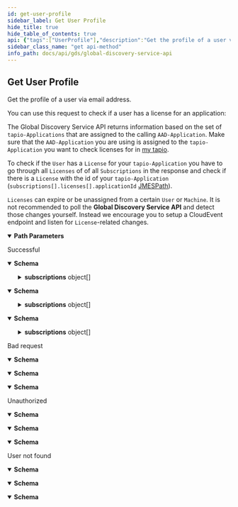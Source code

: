 ```yaml
---
id: get-user-profile
sidebar_label: Get User Profile
hide_title: true
hide_table_of_contents: true
api: {"tags":["UserProfile"],"description":"Get the profile of a user via email address.\r\n\r\nYou can use this request to check if a user has a license for an application:\r\n\r\nThe Global Discovery Service API returns information based on the set of `tapio-Applications` that are assigned to the calling `AAD-Application`. Make sure that the `AAD-Application` you are using is assigned to the `tapio-Application` you want to check licenses for in [my tapio](https://my.tapio.one).\r\n            \r\nTo check if the `User` has a `License` for your `tapio-Application` you have to go through all `Licenses` of of all `Subscriptions` in the response and check if there is a `License` with the id of your `tapio-Application` (`subscriptions[].licenses[].applicationId` [JMESPath](https://jmespath.org/)).\r\n            \r\n`Licenses` can expire or be unassigned from a certain `User` or `Machine`.\r\nIt is not recommended to poll the **Global Discovery Service API** and detect those changes yourself.\r\nInstead we encourage you to setup a CloudEvent endpoint and listen for `License`-related changes.","operationId":"GetUserProfile","parameters":[{"name":"email","in":"path","description":"Email address","required":true,"schema":{"type":"string"}}],"responses":{"200":{"description":"Successful","content":{"text/plain":{"schema":{"type":"object","properties":{"email":{"type":"string","description":"Email address","nullable":true},"subscriptions":{"type":"array","items":{"type":"object","properties":{"role":{"type":"string","description":"User role","nullable":true},"subscriptionId":{"type":"string","description":"Subscription id","format":"uuid"},"parentSubscriptionId":{"type":"string","description":"Parent subscription id","format":"uuid","nullable":true},"name":{"type":"string","description":"Subscription name","nullable":true},"tapioId":{"type":"string","description":"Tapio id","nullable":true},"assignedMachines":{"type":"array","items":{"type":"object","properties":{"tmid":{"type":"string","description":"TapioMachineId","nullable":true},"deviceType":{"enum":["Unknown","Machine","SmartDevice"],"type":"string","description":"Device type"},"deviceSubType":{"type":"string","description":"Device sub-type. If Device type is set to \"Machine\", Device sub-type will only contain one the following values: \"Unknown\", \"Edge\", \"Saw\", \"Cnc\", \"Sanding\", \"Drilling\", \"Assembly\", \"Storing\", \"Stock\", \"Sorting\", \"Shipping\", \"PreAssembly\", \"Lamination\", \"Moulding\", \"Packaging\", \"Handling\"","nullable":true},"displayName":{"type":"string","description":"Display name","nullable":true},"manufacturerSerialNumber":{"type":"string","description":"Serial number given to the machine by its manufacturer.","nullable":true},"onboardingDate":{"type":"string","description":"The date, when the machine has been added to the subscription","format":"date-time"},"equipmentGroup":{"type":"object","properties":{"id":{"type":"string","description":"Id of the equipment group.","nullable":true},"groupPosition":{"type":"integer","description":"Position of the machine within the group.","format":"int32"}},"additionalProperties":false,"description":"Information about a group in the context of a machine, assigned to it."},"assignedApplications":{"type":"array","items":{"type":"object","properties":{"id":{"type":"string","description":"Application id","format":"uuid"}},"additionalProperties":false,"description":"Assigned application"},"description":"List of assigned applications for this machine","nullable":true}},"additionalProperties":false,"description":"Machine information"},"description":"Assigned machines","nullable":true},"subscriptionTypes":{"type":"array","items":{"type":"string"},"description":"Subscription Types","nullable":true,"readOnly":true,"deprecated":true},"subscriptionFeatures":{"type":"array","items":{"type":"string"},"description":"Subscription Features","nullable":true},"servicePartners":{"type":"array","items":{"type":"object","properties":{"subscriptionId":{"type":"string","description":"Subscription id","format":"uuid"},"name":{"type":"string","description":"Service partner name","nullable":true},"customerNumber":{"type":"string","description":"Customer number","nullable":true},"parentSubscriptionId":{"type":"string","description":"Parent id","format":"uuid","nullable":true},"providerNo":{"type":"string","description":"Provider number","nullable":true},"servicePartnerType":{"enum":["MachineService","SharpeningService"],"type":"string","description":"Service partner type"}},"additionalProperties":false,"description":"Service partner"},"description":"Service partners","nullable":true},"licenses":{"type":"array","items":{"type":"object","properties":{"licenseId":{"type":"string","description":"License id","format":"uuid"},"applicationId":{"type":"string","description":"Application id","format":"uuid"},"createdDate":{"type":"string","description":"License creation date","format":"date-time"},"billingStartDate":{"type":"string","description":"Billing start date","format":"date-time"},"billingInterval":{"type":"string","description":"Billing interval","nullable":true},"licenseCount":{"type":"integer","description":"License count","format":"int32"}},"additionalProperties":false,"description":"License information"},"description":"Licenses","nullable":true},"equipmentGroups":{"type":"array","items":{"type":"object","properties":{"id":{"type":"string","description":"Equipment group id","nullable":true},"parentId":{"type":"string","description":"Id of the parent equipment group, or null if there is no parent.","nullable":true},"displayName":{"type":"string","description":"Display name","nullable":true},"groupPosition":{"type":"integer","description":"Position of the machine within the group","format":"int32"},"placesCount":{"type":"integer","description":"Number of places in the equipment group","format":"int32"},"type":{"enum":["Group","Warehouse","Root"],"type":"string"}},"additionalProperties":false,"description":"Equipment group information"},"description":"Equipment groups","nullable":true},"servicePartnerType":{"enum":["MachineService","SharpeningService"],"type":"string","description":"Service partner type"}},"additionalProperties":false,"description":"Subscription information"},"description":"List of user profiles","nullable":true}},"additionalProperties":false,"description":"User profile"}},"application/json":{"schema":{"type":"object","properties":{"email":{"type":"string","description":"Email address","nullable":true},"subscriptions":{"type":"array","items":{"type":"object","properties":{"role":{"type":"string","description":"User role","nullable":true},"subscriptionId":{"type":"string","description":"Subscription id","format":"uuid"},"parentSubscriptionId":{"type":"string","description":"Parent subscription id","format":"uuid","nullable":true},"name":{"type":"string","description":"Subscription name","nullable":true},"tapioId":{"type":"string","description":"Tapio id","nullable":true},"assignedMachines":{"type":"array","items":{"type":"object","properties":{"tmid":{"type":"string","description":"TapioMachineId","nullable":true},"deviceType":{"enum":["Unknown","Machine","SmartDevice"],"type":"string","description":"Device type"},"deviceSubType":{"type":"string","description":"Device sub-type. If Device type is set to \"Machine\", Device sub-type will only contain one the following values: \"Unknown\", \"Edge\", \"Saw\", \"Cnc\", \"Sanding\", \"Drilling\", \"Assembly\", \"Storing\", \"Stock\", \"Sorting\", \"Shipping\", \"PreAssembly\", \"Lamination\", \"Moulding\", \"Packaging\", \"Handling\"","nullable":true},"displayName":{"type":"string","description":"Display name","nullable":true},"manufacturerSerialNumber":{"type":"string","description":"Serial number given to the machine by its manufacturer.","nullable":true},"onboardingDate":{"type":"string","description":"The date, when the machine has been added to the subscription","format":"date-time"},"equipmentGroup":{"type":"object","properties":{"id":{"type":"string","description":"Id of the equipment group.","nullable":true},"groupPosition":{"type":"integer","description":"Position of the machine within the group.","format":"int32"}},"additionalProperties":false,"description":"Information about a group in the context of a machine, assigned to it."},"assignedApplications":{"type":"array","items":{"type":"object","properties":{"id":{"type":"string","description":"Application id","format":"uuid"}},"additionalProperties":false,"description":"Assigned application"},"description":"List of assigned applications for this machine","nullable":true}},"additionalProperties":false,"description":"Machine information"},"description":"Assigned machines","nullable":true},"subscriptionTypes":{"type":"array","items":{"type":"string"},"description":"Subscription Types","nullable":true,"readOnly":true,"deprecated":true},"subscriptionFeatures":{"type":"array","items":{"type":"string"},"description":"Subscription Features","nullable":true},"servicePartners":{"type":"array","items":{"type":"object","properties":{"subscriptionId":{"type":"string","description":"Subscription id","format":"uuid"},"name":{"type":"string","description":"Service partner name","nullable":true},"customerNumber":{"type":"string","description":"Customer number","nullable":true},"parentSubscriptionId":{"type":"string","description":"Parent id","format":"uuid","nullable":true},"providerNo":{"type":"string","description":"Provider number","nullable":true},"servicePartnerType":{"enum":["MachineService","SharpeningService"],"type":"string","description":"Service partner type"}},"additionalProperties":false,"description":"Service partner"},"description":"Service partners","nullable":true},"licenses":{"type":"array","items":{"type":"object","properties":{"licenseId":{"type":"string","description":"License id","format":"uuid"},"applicationId":{"type":"string","description":"Application id","format":"uuid"},"createdDate":{"type":"string","description":"License creation date","format":"date-time"},"billingStartDate":{"type":"string","description":"Billing start date","format":"date-time"},"billingInterval":{"type":"string","description":"Billing interval","nullable":true},"licenseCount":{"type":"integer","description":"License count","format":"int32"}},"additionalProperties":false,"description":"License information"},"description":"Licenses","nullable":true},"equipmentGroups":{"type":"array","items":{"type":"object","properties":{"id":{"type":"string","description":"Equipment group id","nullable":true},"parentId":{"type":"string","description":"Id of the parent equipment group, or null if there is no parent.","nullable":true},"displayName":{"type":"string","description":"Display name","nullable":true},"groupPosition":{"type":"integer","description":"Position of the machine within the group","format":"int32"},"placesCount":{"type":"integer","description":"Number of places in the equipment group","format":"int32"},"type":{"enum":["Group","Warehouse","Root"],"type":"string"}},"additionalProperties":false,"description":"Equipment group information"},"description":"Equipment groups","nullable":true},"servicePartnerType":{"enum":["MachineService","SharpeningService"],"type":"string","description":"Service partner type"}},"additionalProperties":false,"description":"Subscription information"},"description":"List of user profiles","nullable":true}},"additionalProperties":false,"description":"User profile"}},"text/json":{"schema":{"type":"object","properties":{"email":{"type":"string","description":"Email address","nullable":true},"subscriptions":{"type":"array","items":{"type":"object","properties":{"role":{"type":"string","description":"User role","nullable":true},"subscriptionId":{"type":"string","description":"Subscription id","format":"uuid"},"parentSubscriptionId":{"type":"string","description":"Parent subscription id","format":"uuid","nullable":true},"name":{"type":"string","description":"Subscription name","nullable":true},"tapioId":{"type":"string","description":"Tapio id","nullable":true},"assignedMachines":{"type":"array","items":{"type":"object","properties":{"tmid":{"type":"string","description":"TapioMachineId","nullable":true},"deviceType":{"enum":["Unknown","Machine","SmartDevice"],"type":"string","description":"Device type"},"deviceSubType":{"type":"string","description":"Device sub-type. If Device type is set to \"Machine\", Device sub-type will only contain one the following values: \"Unknown\", \"Edge\", \"Saw\", \"Cnc\", \"Sanding\", \"Drilling\", \"Assembly\", \"Storing\", \"Stock\", \"Sorting\", \"Shipping\", \"PreAssembly\", \"Lamination\", \"Moulding\", \"Packaging\", \"Handling\"","nullable":true},"displayName":{"type":"string","description":"Display name","nullable":true},"manufacturerSerialNumber":{"type":"string","description":"Serial number given to the machine by its manufacturer.","nullable":true},"onboardingDate":{"type":"string","description":"The date, when the machine has been added to the subscription","format":"date-time"},"equipmentGroup":{"type":"object","properties":{"id":{"type":"string","description":"Id of the equipment group.","nullable":true},"groupPosition":{"type":"integer","description":"Position of the machine within the group.","format":"int32"}},"additionalProperties":false,"description":"Information about a group in the context of a machine, assigned to it."},"assignedApplications":{"type":"array","items":{"type":"object","properties":{"id":{"type":"string","description":"Application id","format":"uuid"}},"additionalProperties":false,"description":"Assigned application"},"description":"List of assigned applications for this machine","nullable":true}},"additionalProperties":false,"description":"Machine information"},"description":"Assigned machines","nullable":true},"subscriptionTypes":{"type":"array","items":{"type":"string"},"description":"Subscription Types","nullable":true,"readOnly":true,"deprecated":true},"subscriptionFeatures":{"type":"array","items":{"type":"string"},"description":"Subscription Features","nullable":true},"servicePartners":{"type":"array","items":{"type":"object","properties":{"subscriptionId":{"type":"string","description":"Subscription id","format":"uuid"},"name":{"type":"string","description":"Service partner name","nullable":true},"customerNumber":{"type":"string","description":"Customer number","nullable":true},"parentSubscriptionId":{"type":"string","description":"Parent id","format":"uuid","nullable":true},"providerNo":{"type":"string","description":"Provider number","nullable":true},"servicePartnerType":{"enum":["MachineService","SharpeningService"],"type":"string","description":"Service partner type"}},"additionalProperties":false,"description":"Service partner"},"description":"Service partners","nullable":true},"licenses":{"type":"array","items":{"type":"object","properties":{"licenseId":{"type":"string","description":"License id","format":"uuid"},"applicationId":{"type":"string","description":"Application id","format":"uuid"},"createdDate":{"type":"string","description":"License creation date","format":"date-time"},"billingStartDate":{"type":"string","description":"Billing start date","format":"date-time"},"billingInterval":{"type":"string","description":"Billing interval","nullable":true},"licenseCount":{"type":"integer","description":"License count","format":"int32"}},"additionalProperties":false,"description":"License information"},"description":"Licenses","nullable":true},"equipmentGroups":{"type":"array","items":{"type":"object","properties":{"id":{"type":"string","description":"Equipment group id","nullable":true},"parentId":{"type":"string","description":"Id of the parent equipment group, or null if there is no parent.","nullable":true},"displayName":{"type":"string","description":"Display name","nullable":true},"groupPosition":{"type":"integer","description":"Position of the machine within the group","format":"int32"},"placesCount":{"type":"integer","description":"Number of places in the equipment group","format":"int32"},"type":{"enum":["Group","Warehouse","Root"],"type":"string"}},"additionalProperties":false,"description":"Equipment group information"},"description":"Equipment groups","nullable":true},"servicePartnerType":{"enum":["MachineService","SharpeningService"],"type":"string","description":"Service partner type"}},"additionalProperties":false,"description":"Subscription information"},"description":"List of user profiles","nullable":true}},"additionalProperties":false,"description":"User profile"}}}},"400":{"description":"Bad request","content":{"text/plain":{"schema":{"type":"object","properties":{"message":{"type":"string","nullable":true},"details":{"type":"array","items":{"type":"string"},"nullable":true}},"additionalProperties":false}},"application/json":{"schema":{"type":"object","properties":{"message":{"type":"string","nullable":true},"details":{"type":"array","items":{"type":"string"},"nullable":true}},"additionalProperties":false}},"text/json":{"schema":{"type":"object","properties":{"message":{"type":"string","nullable":true},"details":{"type":"array","items":{"type":"string"},"nullable":true}},"additionalProperties":false}}}},"401":{"description":"Unauthorized","content":{"text/plain":{"schema":{"type":"object","properties":{"message":{"type":"string","nullable":true},"details":{"type":"array","items":{"type":"string"},"nullable":true}},"additionalProperties":false}},"application/json":{"schema":{"type":"object","properties":{"message":{"type":"string","nullable":true},"details":{"type":"array","items":{"type":"string"},"nullable":true}},"additionalProperties":false}},"text/json":{"schema":{"type":"object","properties":{"message":{"type":"string","nullable":true},"details":{"type":"array","items":{"type":"string"},"nullable":true}},"additionalProperties":false}}}},"404":{"description":"User not found","content":{"text/plain":{"schema":{"type":"object","properties":{"message":{"type":"string","nullable":true},"details":{"type":"array","items":{"type":"string"},"nullable":true}},"additionalProperties":false}},"application/json":{"schema":{"type":"object","properties":{"message":{"type":"string","nullable":true},"details":{"type":"array","items":{"type":"string"},"nullable":true}},"additionalProperties":false}},"text/json":{"schema":{"type":"object","properties":{"message":{"type":"string","nullable":true},"details":{"type":"array","items":{"type":"string"},"nullable":true}},"additionalProperties":false}}}}},"method":"get","path":"/api/userProfile/{email}","servers":[{"url":"https://globaldisco.tapio.one/"}],"security":[{"Bearer":[]}],"securitySchemes":{"Bearer":{"type":"apiKey","description":"Standard `Authorization` header using the Bearer scheme. Example: `bearer {token}`","name":"Authorization","in":"header"}},"info":{"title":"Global Discovery Service API","description":"tapio's Global Discovery Service API enables to retrieve information of subscriptions. For example, you can retrieve information about application settings which the customer has set, like paper format if you want to print something via a tapio connected application. If your application makes too many requests, HTTP status code 429 is returned. A Retry-After header is included in this response which indicates how long to wait before making the next request. HTTP 429 standard is followed.","termsOfService":"https://tapio.one/en/tapio-terms-of-use","contact":{"name":"tapio GmbH","url":"https://tapio.one","email":"developer@tapio.one"},"version":"1"},"postman":{"name":"Get User Profile","description":{"content":"Get the profile of a user via email address.\r\n\r\nYou can use this request to check if a user has a license for an application:\r\n\r\nThe Global Discovery Service API returns information based on the set of `tapio-Applications` that are assigned to the calling `AAD-Application`. Make sure that the `AAD-Application` you are using is assigned to the `tapio-Application` you want to check licenses for in [my tapio](https://my.tapio.one).\r\n            \r\nTo check if the `User` has a `License` for your `tapio-Application` you have to go through all `Licenses` of of all `Subscriptions` in the response and check if there is a `License` with the id of your `tapio-Application` (`subscriptions[].licenses[].applicationId` [JMESPath](https://jmespath.org/)).\r\n            \r\n`Licenses` can expire or be unassigned from a certain `User` or `Machine`.\r\nIt is not recommended to poll the **Global Discovery Service API** and detect those changes yourself.\r\nInstead we encourage you to setup a CloudEvent endpoint and listen for `License`-related changes.","type":"text/plain"},"url":{"path":["api","userProfile",":email"],"host":["{{baseUrl}}"],"query":[],"variable":[{"disabled":false,"description":{"content":"(Required) Email address","type":"text/plain"},"type":"any","value":"","key":"email"}]},"header":[{"key":"Accept","value":"text/plain"}],"method":"GET"}}
sidebar_class_name: "get api-method"
info_path: docs/api/gds/global-discovery-service-api
---
```



## Get User Profile



Get the profile of a user via email address.

You can use this request to check if a user has a license for an application:

The Global Discovery Service API returns information based on the set of `tapio-Applications` that are assigned to the calling `AAD-Application`. Make sure that the `AAD-Application` you are using is assigned to the `tapio-Application` you want to check licenses for in [my tapio](https://my.tapio.one).
            
To check if the `User` has a `License` for your `tapio-Application` you have to go through all `Licenses` of of all `Subscriptions` in the response and check if there is a `License` with the id of your `tapio-Application` (`subscriptions[].licenses[].applicationId` [JMESPath](https://jmespath.org/)).
            
`Licenses` can expire or be unassigned from a certain `User` or `Machine`.
It is not recommended to poll the **Global Discovery Service API** and detect those changes yourself.
Instead we encourage you to setup a CloudEvent endpoint and listen for `License`-related changes.

<details style={{"marginBottom":"1rem"}} data-collapsed={false} open={true}><summary style={{}}><strong>Path Parameters</strong></summary><div><ul><ParamsItem className={"paramsItem"} param={{"name":"email","in":"path","description":"Email address","required":true,"schema":{"type":"string"}}}></ParamsItem></ul></div></details><div><ApiTabs><TabItem label={"200"} value={"200"}><div>

Successful

</div><div><MimeTabs groupId={"mime-type"}><TabItem label={"text/plain"} value={"text/plain"}><SchemaTabs groupId={"schema-tabs"}><TabItem label={"Schema"} value={"Schema"}><details style={{}} data-collapsed={false} open={true}><summary style={{"textAlign":"left"}}><strong>Schema</strong></summary><div style={{"textAlign":"left","marginLeft":"1rem"}}></div><ul style={{"marginLeft":"1rem"}}><SchemaItem collapsible={false} name={"email"} required={false} schemaDescription={"Email address"} schemaName={"string"} qualifierMessage={undefined} defaultValue={undefined}></SchemaItem><SchemaItem collapsible={true} className={"schemaItem"}><details style={{}}><summary style={{}}><strong>subscriptions</strong><span style={{"opacity":"0.6"}}> object[]</span></summary><div style={{"marginLeft":"1rem"}}><div style={{"marginTop":".5rem","marginBottom":".5rem"}}>

List of user profiles

</div><SchemaItem collapsible={false} name={"role"} required={false} schemaDescription={"User role"} schemaName={"string"} qualifierMessage={undefined} defaultValue={undefined}></SchemaItem><SchemaItem collapsible={false} name={"subscriptionId"} required={false} schemaDescription={"Subscription id"} schemaName={"uuid"} qualifierMessage={undefined} defaultValue={undefined}></SchemaItem><SchemaItem collapsible={false} name={"parentSubscriptionId"} required={false} schemaDescription={"Parent subscription id"} schemaName={"uuid"} qualifierMessage={undefined} defaultValue={undefined}></SchemaItem><SchemaItem collapsible={false} name={"name"} required={false} schemaDescription={"Subscription name"} schemaName={"string"} qualifierMessage={undefined} defaultValue={undefined}></SchemaItem><SchemaItem collapsible={false} name={"tapioId"} required={false} schemaDescription={"Tapio id"} schemaName={"string"} qualifierMessage={undefined} defaultValue={undefined}></SchemaItem><SchemaItem collapsible={true} className={"schemaItem"}><details style={{}}><summary style={{}}><strong>assignedMachines</strong><span style={{"opacity":"0.6"}}> object[]</span></summary><div style={{"marginLeft":"1rem"}}><div style={{"marginTop":".5rem","marginBottom":".5rem"}}>

Assigned machines

</div><SchemaItem collapsible={false} name={"tmid"} required={false} schemaDescription={"TapioMachineId"} schemaName={"string"} qualifierMessage={undefined} defaultValue={undefined}></SchemaItem><SchemaItem collapsible={false} name={"deviceType"} required={false} schemaDescription={"Device type"} schemaName={"string"} qualifierMessage={"**Possible values:** [`Unknown`, `Machine`, `SmartDevice`]"} defaultValue={undefined}></SchemaItem><SchemaItem collapsible={false} name={"deviceSubType"} required={false} schemaDescription={"Device sub-type. If Device type is set to \"Machine\", Device sub-type will only contain one the following values: \"Unknown\", \"Edge\", \"Saw\", \"Cnc\", \"Sanding\", \"Drilling\", \"Assembly\", \"Storing\", \"Stock\", \"Sorting\", \"Shipping\", \"PreAssembly\", \"Lamination\", \"Moulding\", \"Packaging\", \"Handling\""} schemaName={"string"} qualifierMessage={undefined} defaultValue={undefined}></SchemaItem><SchemaItem collapsible={false} name={"displayName"} required={false} schemaDescription={"Display name"} schemaName={"string"} qualifierMessage={undefined} defaultValue={undefined}></SchemaItem><SchemaItem collapsible={false} name={"manufacturerSerialNumber"} required={false} schemaDescription={"Serial number given to the machine by its manufacturer."} schemaName={"string"} qualifierMessage={undefined} defaultValue={undefined}></SchemaItem><SchemaItem collapsible={false} name={"onboardingDate"} required={false} schemaDescription={"The date, when the machine has been added to the subscription"} schemaName={"date-time"} qualifierMessage={undefined} defaultValue={undefined}></SchemaItem><SchemaItem collapsible={true} className={"schemaItem"}><details style={{}}><summary style={{}}><strong>equipmentGroup</strong><span style={{"opacity":"0.6"}}> object</span></summary><div style={{"marginLeft":"1rem"}}><div style={{"marginTop":".5rem","marginBottom":".5rem"}}>

Information about a group in the context of a machine, assigned to it.

</div><SchemaItem collapsible={false} name={"id"} required={false} schemaDescription={"Id of the equipment group."} schemaName={"string"} qualifierMessage={undefined} defaultValue={undefined}></SchemaItem><SchemaItem collapsible={false} name={"groupPosition"} required={false} schemaDescription={"Position of the machine within the group."} schemaName={"int32"} qualifierMessage={undefined} defaultValue={undefined}></SchemaItem></div></details></SchemaItem><SchemaItem collapsible={true} className={"schemaItem"}><details style={{}}><summary style={{}}><strong>assignedApplications</strong><span style={{"opacity":"0.6"}}> object[]</span></summary><div style={{"marginLeft":"1rem"}}><div style={{"marginTop":".5rem","marginBottom":".5rem"}}>

List of assigned applications for this machine

</div><SchemaItem collapsible={false} name={"id"} required={false} schemaDescription={"Application id"} schemaName={"uuid"} qualifierMessage={undefined} defaultValue={undefined}></SchemaItem></div></details></SchemaItem></div></details></SchemaItem><SchemaItem collapsible={false} name={"subscriptionTypes"} required={false} schemaDescription={"Subscription Types"} schemaName={"string[]"} qualifierMessage={undefined} defaultValue={undefined}></SchemaItem><SchemaItem collapsible={false} name={"subscriptionFeatures"} required={false} schemaDescription={"Subscription Features"} schemaName={"string[]"} qualifierMessage={undefined} defaultValue={undefined}></SchemaItem><SchemaItem collapsible={true} className={"schemaItem"}><details style={{}}><summary style={{}}><strong>servicePartners</strong><span style={{"opacity":"0.6"}}> object[]</span></summary><div style={{"marginLeft":"1rem"}}><div style={{"marginTop":".5rem","marginBottom":".5rem"}}>

Service partners

</div><SchemaItem collapsible={false} name={"subscriptionId"} required={false} schemaDescription={"Subscription id"} schemaName={"uuid"} qualifierMessage={undefined} defaultValue={undefined}></SchemaItem><SchemaItem collapsible={false} name={"name"} required={false} schemaDescription={"Service partner name"} schemaName={"string"} qualifierMessage={undefined} defaultValue={undefined}></SchemaItem><SchemaItem collapsible={false} name={"customerNumber"} required={false} schemaDescription={"Customer number"} schemaName={"string"} qualifierMessage={undefined} defaultValue={undefined}></SchemaItem><SchemaItem collapsible={false} name={"parentSubscriptionId"} required={false} schemaDescription={"Parent id"} schemaName={"uuid"} qualifierMessage={undefined} defaultValue={undefined}></SchemaItem><SchemaItem collapsible={false} name={"providerNo"} required={false} schemaDescription={"Provider number"} schemaName={"string"} qualifierMessage={undefined} defaultValue={undefined}></SchemaItem><SchemaItem collapsible={false} name={"servicePartnerType"} required={false} schemaDescription={"Service partner type"} schemaName={"string"} qualifierMessage={"**Possible values:** [`MachineService`, `SharpeningService`]"} defaultValue={undefined}></SchemaItem></div></details></SchemaItem><SchemaItem collapsible={true} className={"schemaItem"}><details style={{}}><summary style={{}}><strong>licenses</strong><span style={{"opacity":"0.6"}}> object[]</span></summary><div style={{"marginLeft":"1rem"}}><div style={{"marginTop":".5rem","marginBottom":".5rem"}}>

Licenses

</div><SchemaItem collapsible={false} name={"licenseId"} required={false} schemaDescription={"License id"} schemaName={"uuid"} qualifierMessage={undefined} defaultValue={undefined}></SchemaItem><SchemaItem collapsible={false} name={"applicationId"} required={false} schemaDescription={"Application id"} schemaName={"uuid"} qualifierMessage={undefined} defaultValue={undefined}></SchemaItem><SchemaItem collapsible={false} name={"createdDate"} required={false} schemaDescription={"License creation date"} schemaName={"date-time"} qualifierMessage={undefined} defaultValue={undefined}></SchemaItem><SchemaItem collapsible={false} name={"billingStartDate"} required={false} schemaDescription={"Billing start date"} schemaName={"date-time"} qualifierMessage={undefined} defaultValue={undefined}></SchemaItem><SchemaItem collapsible={false} name={"billingInterval"} required={false} schemaDescription={"Billing interval"} schemaName={"string"} qualifierMessage={undefined} defaultValue={undefined}></SchemaItem><SchemaItem collapsible={false} name={"licenseCount"} required={false} schemaDescription={"License count"} schemaName={"int32"} qualifierMessage={undefined} defaultValue={undefined}></SchemaItem></div></details></SchemaItem><SchemaItem collapsible={true} className={"schemaItem"}><details style={{}}><summary style={{}}><strong>equipmentGroups</strong><span style={{"opacity":"0.6"}}> object[]</span></summary><div style={{"marginLeft":"1rem"}}><div style={{"marginTop":".5rem","marginBottom":".5rem"}}>

Equipment groups

</div><SchemaItem collapsible={false} name={"id"} required={false} schemaDescription={"Equipment group id"} schemaName={"string"} qualifierMessage={undefined} defaultValue={undefined}></SchemaItem><SchemaItem collapsible={false} name={"parentId"} required={false} schemaDescription={"Id of the parent equipment group, or null if there is no parent."} schemaName={"string"} qualifierMessage={undefined} defaultValue={undefined}></SchemaItem><SchemaItem collapsible={false} name={"displayName"} required={false} schemaDescription={"Display name"} schemaName={"string"} qualifierMessage={undefined} defaultValue={undefined}></SchemaItem><SchemaItem collapsible={false} name={"groupPosition"} required={false} schemaDescription={"Position of the machine within the group"} schemaName={"int32"} qualifierMessage={undefined} defaultValue={undefined}></SchemaItem><SchemaItem collapsible={false} name={"placesCount"} required={false} schemaDescription={"Number of places in the equipment group"} schemaName={"int32"} qualifierMessage={undefined} defaultValue={undefined}></SchemaItem><SchemaItem collapsible={false} name={"type"} required={false} schemaDescription={undefined} schemaName={"string"} qualifierMessage={"**Possible values:** [`Group`, `Warehouse`, `Root`]"} defaultValue={undefined}></SchemaItem></div></details></SchemaItem><SchemaItem collapsible={false} name={"servicePartnerType"} required={false} schemaDescription={"Service partner type"} schemaName={"string"} qualifierMessage={"**Possible values:** [`MachineService`, `SharpeningService`]"} defaultValue={undefined}></SchemaItem></div></details></SchemaItem></ul></details></TabItem><TabItem label={"Example (from schema)"} value={"Example (from schema)"}><ResponseSamples responseExample={"{\n  \"email\": \"string\",\n  \"subscriptions\": [\n    {\n      \"role\": \"string\",\n      \"subscriptionId\": \"3fa85f64-5717-4562-b3fc-2c963f66afa6\",\n      \"parentSubscriptionId\": \"3fa85f64-5717-4562-b3fc-2c963f66afa6\",\n      \"name\": \"string\",\n      \"tapioId\": \"string\",\n      \"assignedMachines\": [\n        {\n          \"tmid\": \"string\",\n          \"deviceType\": \"Unknown\",\n          \"deviceSubType\": \"string\",\n          \"displayName\": \"string\",\n          \"manufacturerSerialNumber\": \"string\",\n          \"onboardingDate\": \"2022-09-20\",\n          \"equipmentGroup\": {\n            \"id\": \"string\",\n            \"groupPosition\": 0\n          },\n          \"assignedApplications\": [\n            {\n              \"id\": \"3fa85f64-5717-4562-b3fc-2c963f66afa6\"\n            }\n          ]\n        }\n      ],\n      \"subscriptionFeatures\": [\n        \"string\"\n      ],\n      \"servicePartners\": [\n        {\n          \"subscriptionId\": \"3fa85f64-5717-4562-b3fc-2c963f66afa6\",\n          \"name\": \"string\",\n          \"customerNumber\": \"string\",\n          \"parentSubscriptionId\": \"3fa85f64-5717-4562-b3fc-2c963f66afa6\",\n          \"providerNo\": \"string\",\n          \"servicePartnerType\": \"MachineService\"\n        }\n      ],\n      \"licenses\": [\n        {\n          \"licenseId\": \"3fa85f64-5717-4562-b3fc-2c963f66afa6\",\n          \"applicationId\": \"3fa85f64-5717-4562-b3fc-2c963f66afa6\",\n          \"createdDate\": \"2022-09-20\",\n          \"billingStartDate\": \"2022-09-20\",\n          \"billingInterval\": \"string\",\n          \"licenseCount\": 0\n        }\n      ],\n      \"equipmentGroups\": [\n        {\n          \"id\": \"string\",\n          \"parentId\": \"string\",\n          \"displayName\": \"string\",\n          \"groupPosition\": 0,\n          \"placesCount\": 0,\n          \"type\": \"Group\"\n        }\n      ],\n      \"servicePartnerType\": \"MachineService\"\n    }\n  ]\n}"} language={"json"}></ResponseSamples></TabItem></SchemaTabs></TabItem><TabItem label={"application/json"} value={"application/json"}><SchemaTabs groupId={"schema-tabs"}><TabItem label={"Schema"} value={"Schema"}><details style={{}} data-collapsed={false} open={true}><summary style={{"textAlign":"left"}}><strong>Schema</strong></summary><div style={{"textAlign":"left","marginLeft":"1rem"}}></div><ul style={{"marginLeft":"1rem"}}><SchemaItem collapsible={false} name={"email"} required={false} schemaDescription={"Email address"} schemaName={"string"} qualifierMessage={undefined} defaultValue={undefined}></SchemaItem><SchemaItem collapsible={true} className={"schemaItem"}><details style={{}}><summary style={{}}><strong>subscriptions</strong><span style={{"opacity":"0.6"}}> object[]</span></summary><div style={{"marginLeft":"1rem"}}><div style={{"marginTop":".5rem","marginBottom":".5rem"}}>

List of user profiles

</div><SchemaItem collapsible={false} name={"role"} required={false} schemaDescription={"User role"} schemaName={"string"} qualifierMessage={undefined} defaultValue={undefined}></SchemaItem><SchemaItem collapsible={false} name={"subscriptionId"} required={false} schemaDescription={"Subscription id"} schemaName={"uuid"} qualifierMessage={undefined} defaultValue={undefined}></SchemaItem><SchemaItem collapsible={false} name={"parentSubscriptionId"} required={false} schemaDescription={"Parent subscription id"} schemaName={"uuid"} qualifierMessage={undefined} defaultValue={undefined}></SchemaItem><SchemaItem collapsible={false} name={"name"} required={false} schemaDescription={"Subscription name"} schemaName={"string"} qualifierMessage={undefined} defaultValue={undefined}></SchemaItem><SchemaItem collapsible={false} name={"tapioId"} required={false} schemaDescription={"Tapio id"} schemaName={"string"} qualifierMessage={undefined} defaultValue={undefined}></SchemaItem><SchemaItem collapsible={true} className={"schemaItem"}><details style={{}}><summary style={{}}><strong>assignedMachines</strong><span style={{"opacity":"0.6"}}> object[]</span></summary><div style={{"marginLeft":"1rem"}}><div style={{"marginTop":".5rem","marginBottom":".5rem"}}>

Assigned machines

</div><SchemaItem collapsible={false} name={"tmid"} required={false} schemaDescription={"TapioMachineId"} schemaName={"string"} qualifierMessage={undefined} defaultValue={undefined}></SchemaItem><SchemaItem collapsible={false} name={"deviceType"} required={false} schemaDescription={"Device type"} schemaName={"string"} qualifierMessage={"**Possible values:** [`Unknown`, `Machine`, `SmartDevice`]"} defaultValue={undefined}></SchemaItem><SchemaItem collapsible={false} name={"deviceSubType"} required={false} schemaDescription={"Device sub-type. If Device type is set to \"Machine\", Device sub-type will only contain one the following values: \"Unknown\", \"Edge\", \"Saw\", \"Cnc\", \"Sanding\", \"Drilling\", \"Assembly\", \"Storing\", \"Stock\", \"Sorting\", \"Shipping\", \"PreAssembly\", \"Lamination\", \"Moulding\", \"Packaging\", \"Handling\""} schemaName={"string"} qualifierMessage={undefined} defaultValue={undefined}></SchemaItem><SchemaItem collapsible={false} name={"displayName"} required={false} schemaDescription={"Display name"} schemaName={"string"} qualifierMessage={undefined} defaultValue={undefined}></SchemaItem><SchemaItem collapsible={false} name={"manufacturerSerialNumber"} required={false} schemaDescription={"Serial number given to the machine by its manufacturer."} schemaName={"string"} qualifierMessage={undefined} defaultValue={undefined}></SchemaItem><SchemaItem collapsible={false} name={"onboardingDate"} required={false} schemaDescription={"The date, when the machine has been added to the subscription"} schemaName={"date-time"} qualifierMessage={undefined} defaultValue={undefined}></SchemaItem><SchemaItem collapsible={true} className={"schemaItem"}><details style={{}}><summary style={{}}><strong>equipmentGroup</strong><span style={{"opacity":"0.6"}}> object</span></summary><div style={{"marginLeft":"1rem"}}><div style={{"marginTop":".5rem","marginBottom":".5rem"}}>

Information about a group in the context of a machine, assigned to it.

</div><SchemaItem collapsible={false} name={"id"} required={false} schemaDescription={"Id of the equipment group."} schemaName={"string"} qualifierMessage={undefined} defaultValue={undefined}></SchemaItem><SchemaItem collapsible={false} name={"groupPosition"} required={false} schemaDescription={"Position of the machine within the group."} schemaName={"int32"} qualifierMessage={undefined} defaultValue={undefined}></SchemaItem></div></details></SchemaItem><SchemaItem collapsible={true} className={"schemaItem"}><details style={{}}><summary style={{}}><strong>assignedApplications</strong><span style={{"opacity":"0.6"}}> object[]</span></summary><div style={{"marginLeft":"1rem"}}><div style={{"marginTop":".5rem","marginBottom":".5rem"}}>

List of assigned applications for this machine

</div><SchemaItem collapsible={false} name={"id"} required={false} schemaDescription={"Application id"} schemaName={"uuid"} qualifierMessage={undefined} defaultValue={undefined}></SchemaItem></div></details></SchemaItem></div></details></SchemaItem><SchemaItem collapsible={false} name={"subscriptionTypes"} required={false} schemaDescription={"Subscription Types"} schemaName={"string[]"} qualifierMessage={undefined} defaultValue={undefined}></SchemaItem><SchemaItem collapsible={false} name={"subscriptionFeatures"} required={false} schemaDescription={"Subscription Features"} schemaName={"string[]"} qualifierMessage={undefined} defaultValue={undefined}></SchemaItem><SchemaItem collapsible={true} className={"schemaItem"}><details style={{}}><summary style={{}}><strong>servicePartners</strong><span style={{"opacity":"0.6"}}> object[]</span></summary><div style={{"marginLeft":"1rem"}}><div style={{"marginTop":".5rem","marginBottom":".5rem"}}>

Service partners

</div><SchemaItem collapsible={false} name={"subscriptionId"} required={false} schemaDescription={"Subscription id"} schemaName={"uuid"} qualifierMessage={undefined} defaultValue={undefined}></SchemaItem><SchemaItem collapsible={false} name={"name"} required={false} schemaDescription={"Service partner name"} schemaName={"string"} qualifierMessage={undefined} defaultValue={undefined}></SchemaItem><SchemaItem collapsible={false} name={"customerNumber"} required={false} schemaDescription={"Customer number"} schemaName={"string"} qualifierMessage={undefined} defaultValue={undefined}></SchemaItem><SchemaItem collapsible={false} name={"parentSubscriptionId"} required={false} schemaDescription={"Parent id"} schemaName={"uuid"} qualifierMessage={undefined} defaultValue={undefined}></SchemaItem><SchemaItem collapsible={false} name={"providerNo"} required={false} schemaDescription={"Provider number"} schemaName={"string"} qualifierMessage={undefined} defaultValue={undefined}></SchemaItem><SchemaItem collapsible={false} name={"servicePartnerType"} required={false} schemaDescription={"Service partner type"} schemaName={"string"} qualifierMessage={"**Possible values:** [`MachineService`, `SharpeningService`]"} defaultValue={undefined}></SchemaItem></div></details></SchemaItem><SchemaItem collapsible={true} className={"schemaItem"}><details style={{}}><summary style={{}}><strong>licenses</strong><span style={{"opacity":"0.6"}}> object[]</span></summary><div style={{"marginLeft":"1rem"}}><div style={{"marginTop":".5rem","marginBottom":".5rem"}}>

Licenses

</div><SchemaItem collapsible={false} name={"licenseId"} required={false} schemaDescription={"License id"} schemaName={"uuid"} qualifierMessage={undefined} defaultValue={undefined}></SchemaItem><SchemaItem collapsible={false} name={"applicationId"} required={false} schemaDescription={"Application id"} schemaName={"uuid"} qualifierMessage={undefined} defaultValue={undefined}></SchemaItem><SchemaItem collapsible={false} name={"createdDate"} required={false} schemaDescription={"License creation date"} schemaName={"date-time"} qualifierMessage={undefined} defaultValue={undefined}></SchemaItem><SchemaItem collapsible={false} name={"billingStartDate"} required={false} schemaDescription={"Billing start date"} schemaName={"date-time"} qualifierMessage={undefined} defaultValue={undefined}></SchemaItem><SchemaItem collapsible={false} name={"billingInterval"} required={false} schemaDescription={"Billing interval"} schemaName={"string"} qualifierMessage={undefined} defaultValue={undefined}></SchemaItem><SchemaItem collapsible={false} name={"licenseCount"} required={false} schemaDescription={"License count"} schemaName={"int32"} qualifierMessage={undefined} defaultValue={undefined}></SchemaItem></div></details></SchemaItem><SchemaItem collapsible={true} className={"schemaItem"}><details style={{}}><summary style={{}}><strong>equipmentGroups</strong><span style={{"opacity":"0.6"}}> object[]</span></summary><div style={{"marginLeft":"1rem"}}><div style={{"marginTop":".5rem","marginBottom":".5rem"}}>

Equipment groups

</div><SchemaItem collapsible={false} name={"id"} required={false} schemaDescription={"Equipment group id"} schemaName={"string"} qualifierMessage={undefined} defaultValue={undefined}></SchemaItem><SchemaItem collapsible={false} name={"parentId"} required={false} schemaDescription={"Id of the parent equipment group, or null if there is no parent."} schemaName={"string"} qualifierMessage={undefined} defaultValue={undefined}></SchemaItem><SchemaItem collapsible={false} name={"displayName"} required={false} schemaDescription={"Display name"} schemaName={"string"} qualifierMessage={undefined} defaultValue={undefined}></SchemaItem><SchemaItem collapsible={false} name={"groupPosition"} required={false} schemaDescription={"Position of the machine within the group"} schemaName={"int32"} qualifierMessage={undefined} defaultValue={undefined}></SchemaItem><SchemaItem collapsible={false} name={"placesCount"} required={false} schemaDescription={"Number of places in the equipment group"} schemaName={"int32"} qualifierMessage={undefined} defaultValue={undefined}></SchemaItem><SchemaItem collapsible={false} name={"type"} required={false} schemaDescription={undefined} schemaName={"string"} qualifierMessage={"**Possible values:** [`Group`, `Warehouse`, `Root`]"} defaultValue={undefined}></SchemaItem></div></details></SchemaItem><SchemaItem collapsible={false} name={"servicePartnerType"} required={false} schemaDescription={"Service partner type"} schemaName={"string"} qualifierMessage={"**Possible values:** [`MachineService`, `SharpeningService`]"} defaultValue={undefined}></SchemaItem></div></details></SchemaItem></ul></details></TabItem><TabItem label={"Example (from schema)"} value={"Example (from schema)"}><ResponseSamples responseExample={"{\n  \"email\": \"string\",\n  \"subscriptions\": [\n    {\n      \"role\": \"string\",\n      \"subscriptionId\": \"3fa85f64-5717-4562-b3fc-2c963f66afa6\",\n      \"parentSubscriptionId\": \"3fa85f64-5717-4562-b3fc-2c963f66afa6\",\n      \"name\": \"string\",\n      \"tapioId\": \"string\",\n      \"assignedMachines\": [\n        {\n          \"tmid\": \"string\",\n          \"deviceType\": \"Unknown\",\n          \"deviceSubType\": \"string\",\n          \"displayName\": \"string\",\n          \"manufacturerSerialNumber\": \"string\",\n          \"onboardingDate\": \"2022-09-20\",\n          \"equipmentGroup\": {\n            \"id\": \"string\",\n            \"groupPosition\": 0\n          },\n          \"assignedApplications\": [\n            {\n              \"id\": \"3fa85f64-5717-4562-b3fc-2c963f66afa6\"\n            }\n          ]\n        }\n      ],\n      \"subscriptionFeatures\": [\n        \"string\"\n      ],\n      \"servicePartners\": [\n        {\n          \"subscriptionId\": \"3fa85f64-5717-4562-b3fc-2c963f66afa6\",\n          \"name\": \"string\",\n          \"customerNumber\": \"string\",\n          \"parentSubscriptionId\": \"3fa85f64-5717-4562-b3fc-2c963f66afa6\",\n          \"providerNo\": \"string\",\n          \"servicePartnerType\": \"MachineService\"\n        }\n      ],\n      \"licenses\": [\n        {\n          \"licenseId\": \"3fa85f64-5717-4562-b3fc-2c963f66afa6\",\n          \"applicationId\": \"3fa85f64-5717-4562-b3fc-2c963f66afa6\",\n          \"createdDate\": \"2022-09-20\",\n          \"billingStartDate\": \"2022-09-20\",\n          \"billingInterval\": \"string\",\n          \"licenseCount\": 0\n        }\n      ],\n      \"equipmentGroups\": [\n        {\n          \"id\": \"string\",\n          \"parentId\": \"string\",\n          \"displayName\": \"string\",\n          \"groupPosition\": 0,\n          \"placesCount\": 0,\n          \"type\": \"Group\"\n        }\n      ],\n      \"servicePartnerType\": \"MachineService\"\n    }\n  ]\n}"} language={"json"}></ResponseSamples></TabItem></SchemaTabs></TabItem><TabItem label={"text/json"} value={"text/json"}><SchemaTabs groupId={"schema-tabs"}><TabItem label={"Schema"} value={"Schema"}><details style={{}} data-collapsed={false} open={true}><summary style={{"textAlign":"left"}}><strong>Schema</strong></summary><div style={{"textAlign":"left","marginLeft":"1rem"}}></div><ul style={{"marginLeft":"1rem"}}><SchemaItem collapsible={false} name={"email"} required={false} schemaDescription={"Email address"} schemaName={"string"} qualifierMessage={undefined} defaultValue={undefined}></SchemaItem><SchemaItem collapsible={true} className={"schemaItem"}><details style={{}}><summary style={{}}><strong>subscriptions</strong><span style={{"opacity":"0.6"}}> object[]</span></summary><div style={{"marginLeft":"1rem"}}><div style={{"marginTop":".5rem","marginBottom":".5rem"}}>

List of user profiles

</div><SchemaItem collapsible={false} name={"role"} required={false} schemaDescription={"User role"} schemaName={"string"} qualifierMessage={undefined} defaultValue={undefined}></SchemaItem><SchemaItem collapsible={false} name={"subscriptionId"} required={false} schemaDescription={"Subscription id"} schemaName={"uuid"} qualifierMessage={undefined} defaultValue={undefined}></SchemaItem><SchemaItem collapsible={false} name={"parentSubscriptionId"} required={false} schemaDescription={"Parent subscription id"} schemaName={"uuid"} qualifierMessage={undefined} defaultValue={undefined}></SchemaItem><SchemaItem collapsible={false} name={"name"} required={false} schemaDescription={"Subscription name"} schemaName={"string"} qualifierMessage={undefined} defaultValue={undefined}></SchemaItem><SchemaItem collapsible={false} name={"tapioId"} required={false} schemaDescription={"Tapio id"} schemaName={"string"} qualifierMessage={undefined} defaultValue={undefined}></SchemaItem><SchemaItem collapsible={true} className={"schemaItem"}><details style={{}}><summary style={{}}><strong>assignedMachines</strong><span style={{"opacity":"0.6"}}> object[]</span></summary><div style={{"marginLeft":"1rem"}}><div style={{"marginTop":".5rem","marginBottom":".5rem"}}>

Assigned machines

</div><SchemaItem collapsible={false} name={"tmid"} required={false} schemaDescription={"TapioMachineId"} schemaName={"string"} qualifierMessage={undefined} defaultValue={undefined}></SchemaItem><SchemaItem collapsible={false} name={"deviceType"} required={false} schemaDescription={"Device type"} schemaName={"string"} qualifierMessage={"**Possible values:** [`Unknown`, `Machine`, `SmartDevice`]"} defaultValue={undefined}></SchemaItem><SchemaItem collapsible={false} name={"deviceSubType"} required={false} schemaDescription={"Device sub-type. If Device type is set to \"Machine\", Device sub-type will only contain one the following values: \"Unknown\", \"Edge\", \"Saw\", \"Cnc\", \"Sanding\", \"Drilling\", \"Assembly\", \"Storing\", \"Stock\", \"Sorting\", \"Shipping\", \"PreAssembly\", \"Lamination\", \"Moulding\", \"Packaging\", \"Handling\""} schemaName={"string"} qualifierMessage={undefined} defaultValue={undefined}></SchemaItem><SchemaItem collapsible={false} name={"displayName"} required={false} schemaDescription={"Display name"} schemaName={"string"} qualifierMessage={undefined} defaultValue={undefined}></SchemaItem><SchemaItem collapsible={false} name={"manufacturerSerialNumber"} required={false} schemaDescription={"Serial number given to the machine by its manufacturer."} schemaName={"string"} qualifierMessage={undefined} defaultValue={undefined}></SchemaItem><SchemaItem collapsible={false} name={"onboardingDate"} required={false} schemaDescription={"The date, when the machine has been added to the subscription"} schemaName={"date-time"} qualifierMessage={undefined} defaultValue={undefined}></SchemaItem><SchemaItem collapsible={true} className={"schemaItem"}><details style={{}}><summary style={{}}><strong>equipmentGroup</strong><span style={{"opacity":"0.6"}}> object</span></summary><div style={{"marginLeft":"1rem"}}><div style={{"marginTop":".5rem","marginBottom":".5rem"}}>

Information about a group in the context of a machine, assigned to it.

</div><SchemaItem collapsible={false} name={"id"} required={false} schemaDescription={"Id of the equipment group."} schemaName={"string"} qualifierMessage={undefined} defaultValue={undefined}></SchemaItem><SchemaItem collapsible={false} name={"groupPosition"} required={false} schemaDescription={"Position of the machine within the group."} schemaName={"int32"} qualifierMessage={undefined} defaultValue={undefined}></SchemaItem></div></details></SchemaItem><SchemaItem collapsible={true} className={"schemaItem"}><details style={{}}><summary style={{}}><strong>assignedApplications</strong><span style={{"opacity":"0.6"}}> object[]</span></summary><div style={{"marginLeft":"1rem"}}><div style={{"marginTop":".5rem","marginBottom":".5rem"}}>

List of assigned applications for this machine

</div><SchemaItem collapsible={false} name={"id"} required={false} schemaDescription={"Application id"} schemaName={"uuid"} qualifierMessage={undefined} defaultValue={undefined}></SchemaItem></div></details></SchemaItem></div></details></SchemaItem><SchemaItem collapsible={false} name={"subscriptionTypes"} required={false} schemaDescription={"Subscription Types"} schemaName={"string[]"} qualifierMessage={undefined} defaultValue={undefined}></SchemaItem><SchemaItem collapsible={false} name={"subscriptionFeatures"} required={false} schemaDescription={"Subscription Features"} schemaName={"string[]"} qualifierMessage={undefined} defaultValue={undefined}></SchemaItem><SchemaItem collapsible={true} className={"schemaItem"}><details style={{}}><summary style={{}}><strong>servicePartners</strong><span style={{"opacity":"0.6"}}> object[]</span></summary><div style={{"marginLeft":"1rem"}}><div style={{"marginTop":".5rem","marginBottom":".5rem"}}>

Service partners

</div><SchemaItem collapsible={false} name={"subscriptionId"} required={false} schemaDescription={"Subscription id"} schemaName={"uuid"} qualifierMessage={undefined} defaultValue={undefined}></SchemaItem><SchemaItem collapsible={false} name={"name"} required={false} schemaDescription={"Service partner name"} schemaName={"string"} qualifierMessage={undefined} defaultValue={undefined}></SchemaItem><SchemaItem collapsible={false} name={"customerNumber"} required={false} schemaDescription={"Customer number"} schemaName={"string"} qualifierMessage={undefined} defaultValue={undefined}></SchemaItem><SchemaItem collapsible={false} name={"parentSubscriptionId"} required={false} schemaDescription={"Parent id"} schemaName={"uuid"} qualifierMessage={undefined} defaultValue={undefined}></SchemaItem><SchemaItem collapsible={false} name={"providerNo"} required={false} schemaDescription={"Provider number"} schemaName={"string"} qualifierMessage={undefined} defaultValue={undefined}></SchemaItem><SchemaItem collapsible={false} name={"servicePartnerType"} required={false} schemaDescription={"Service partner type"} schemaName={"string"} qualifierMessage={"**Possible values:** [`MachineService`, `SharpeningService`]"} defaultValue={undefined}></SchemaItem></div></details></SchemaItem><SchemaItem collapsible={true} className={"schemaItem"}><details style={{}}><summary style={{}}><strong>licenses</strong><span style={{"opacity":"0.6"}}> object[]</span></summary><div style={{"marginLeft":"1rem"}}><div style={{"marginTop":".5rem","marginBottom":".5rem"}}>

Licenses

</div><SchemaItem collapsible={false} name={"licenseId"} required={false} schemaDescription={"License id"} schemaName={"uuid"} qualifierMessage={undefined} defaultValue={undefined}></SchemaItem><SchemaItem collapsible={false} name={"applicationId"} required={false} schemaDescription={"Application id"} schemaName={"uuid"} qualifierMessage={undefined} defaultValue={undefined}></SchemaItem><SchemaItem collapsible={false} name={"createdDate"} required={false} schemaDescription={"License creation date"} schemaName={"date-time"} qualifierMessage={undefined} defaultValue={undefined}></SchemaItem><SchemaItem collapsible={false} name={"billingStartDate"} required={false} schemaDescription={"Billing start date"} schemaName={"date-time"} qualifierMessage={undefined} defaultValue={undefined}></SchemaItem><SchemaItem collapsible={false} name={"billingInterval"} required={false} schemaDescription={"Billing interval"} schemaName={"string"} qualifierMessage={undefined} defaultValue={undefined}></SchemaItem><SchemaItem collapsible={false} name={"licenseCount"} required={false} schemaDescription={"License count"} schemaName={"int32"} qualifierMessage={undefined} defaultValue={undefined}></SchemaItem></div></details></SchemaItem><SchemaItem collapsible={true} className={"schemaItem"}><details style={{}}><summary style={{}}><strong>equipmentGroups</strong><span style={{"opacity":"0.6"}}> object[]</span></summary><div style={{"marginLeft":"1rem"}}><div style={{"marginTop":".5rem","marginBottom":".5rem"}}>

Equipment groups

</div><SchemaItem collapsible={false} name={"id"} required={false} schemaDescription={"Equipment group id"} schemaName={"string"} qualifierMessage={undefined} defaultValue={undefined}></SchemaItem><SchemaItem collapsible={false} name={"parentId"} required={false} schemaDescription={"Id of the parent equipment group, or null if there is no parent."} schemaName={"string"} qualifierMessage={undefined} defaultValue={undefined}></SchemaItem><SchemaItem collapsible={false} name={"displayName"} required={false} schemaDescription={"Display name"} schemaName={"string"} qualifierMessage={undefined} defaultValue={undefined}></SchemaItem><SchemaItem collapsible={false} name={"groupPosition"} required={false} schemaDescription={"Position of the machine within the group"} schemaName={"int32"} qualifierMessage={undefined} defaultValue={undefined}></SchemaItem><SchemaItem collapsible={false} name={"placesCount"} required={false} schemaDescription={"Number of places in the equipment group"} schemaName={"int32"} qualifierMessage={undefined} defaultValue={undefined}></SchemaItem><SchemaItem collapsible={false} name={"type"} required={false} schemaDescription={undefined} schemaName={"string"} qualifierMessage={"**Possible values:** [`Group`, `Warehouse`, `Root`]"} defaultValue={undefined}></SchemaItem></div></details></SchemaItem><SchemaItem collapsible={false} name={"servicePartnerType"} required={false} schemaDescription={"Service partner type"} schemaName={"string"} qualifierMessage={"**Possible values:** [`MachineService`, `SharpeningService`]"} defaultValue={undefined}></SchemaItem></div></details></SchemaItem></ul></details></TabItem><TabItem label={"Example (from schema)"} value={"Example (from schema)"}><ResponseSamples responseExample={"{\n  \"email\": \"string\",\n  \"subscriptions\": [\n    {\n      \"role\": \"string\",\n      \"subscriptionId\": \"3fa85f64-5717-4562-b3fc-2c963f66afa6\",\n      \"parentSubscriptionId\": \"3fa85f64-5717-4562-b3fc-2c963f66afa6\",\n      \"name\": \"string\",\n      \"tapioId\": \"string\",\n      \"assignedMachines\": [\n        {\n          \"tmid\": \"string\",\n          \"deviceType\": \"Unknown\",\n          \"deviceSubType\": \"string\",\n          \"displayName\": \"string\",\n          \"manufacturerSerialNumber\": \"string\",\n          \"onboardingDate\": \"2022-09-20\",\n          \"equipmentGroup\": {\n            \"id\": \"string\",\n            \"groupPosition\": 0\n          },\n          \"assignedApplications\": [\n            {\n              \"id\": \"3fa85f64-5717-4562-b3fc-2c963f66afa6\"\n            }\n          ]\n        }\n      ],\n      \"subscriptionFeatures\": [\n        \"string\"\n      ],\n      \"servicePartners\": [\n        {\n          \"subscriptionId\": \"3fa85f64-5717-4562-b3fc-2c963f66afa6\",\n          \"name\": \"string\",\n          \"customerNumber\": \"string\",\n          \"parentSubscriptionId\": \"3fa85f64-5717-4562-b3fc-2c963f66afa6\",\n          \"providerNo\": \"string\",\n          \"servicePartnerType\": \"MachineService\"\n        }\n      ],\n      \"licenses\": [\n        {\n          \"licenseId\": \"3fa85f64-5717-4562-b3fc-2c963f66afa6\",\n          \"applicationId\": \"3fa85f64-5717-4562-b3fc-2c963f66afa6\",\n          \"createdDate\": \"2022-09-20\",\n          \"billingStartDate\": \"2022-09-20\",\n          \"billingInterval\": \"string\",\n          \"licenseCount\": 0\n        }\n      ],\n      \"equipmentGroups\": [\n        {\n          \"id\": \"string\",\n          \"parentId\": \"string\",\n          \"displayName\": \"string\",\n          \"groupPosition\": 0,\n          \"placesCount\": 0,\n          \"type\": \"Group\"\n        }\n      ],\n      \"servicePartnerType\": \"MachineService\"\n    }\n  ]\n}"} language={"json"}></ResponseSamples></TabItem></SchemaTabs></TabItem></MimeTabs></div></TabItem><TabItem label={"400"} value={"400"}><div>

Bad request

</div><div><MimeTabs groupId={"mime-type"}><TabItem label={"text/plain"} value={"text/plain"}><SchemaTabs groupId={"schema-tabs"}><TabItem label={"Schema"} value={"Schema"}><details style={{}} data-collapsed={false} open={true}><summary style={{"textAlign":"left"}}><strong>Schema</strong></summary><div style={{"textAlign":"left","marginLeft":"1rem"}}></div><ul style={{"marginLeft":"1rem"}}><SchemaItem collapsible={false} name={"message"} required={false} schemaDescription={undefined} schemaName={"string"} qualifierMessage={undefined} defaultValue={undefined}></SchemaItem><SchemaItem collapsible={false} name={"details"} required={false} schemaDescription={undefined} schemaName={"string[]"} qualifierMessage={undefined} defaultValue={undefined}></SchemaItem></ul></details></TabItem><TabItem label={"Example (from schema)"} value={"Example (from schema)"}><ResponseSamples responseExample={"{\n  \"message\": \"string\",\n  \"details\": [\n    \"string\"\n  ]\n}"} language={"json"}></ResponseSamples></TabItem></SchemaTabs></TabItem><TabItem label={"application/json"} value={"application/json"}><SchemaTabs groupId={"schema-tabs"}><TabItem label={"Schema"} value={"Schema"}><details style={{}} data-collapsed={false} open={true}><summary style={{"textAlign":"left"}}><strong>Schema</strong></summary><div style={{"textAlign":"left","marginLeft":"1rem"}}></div><ul style={{"marginLeft":"1rem"}}><SchemaItem collapsible={false} name={"message"} required={false} schemaDescription={undefined} schemaName={"string"} qualifierMessage={undefined} defaultValue={undefined}></SchemaItem><SchemaItem collapsible={false} name={"details"} required={false} schemaDescription={undefined} schemaName={"string[]"} qualifierMessage={undefined} defaultValue={undefined}></SchemaItem></ul></details></TabItem><TabItem label={"Example (from schema)"} value={"Example (from schema)"}><ResponseSamples responseExample={"{\n  \"message\": \"string\",\n  \"details\": [\n    \"string\"\n  ]\n}"} language={"json"}></ResponseSamples></TabItem></SchemaTabs></TabItem><TabItem label={"text/json"} value={"text/json"}><SchemaTabs groupId={"schema-tabs"}><TabItem label={"Schema"} value={"Schema"}><details style={{}} data-collapsed={false} open={true}><summary style={{"textAlign":"left"}}><strong>Schema</strong></summary><div style={{"textAlign":"left","marginLeft":"1rem"}}></div><ul style={{"marginLeft":"1rem"}}><SchemaItem collapsible={false} name={"message"} required={false} schemaDescription={undefined} schemaName={"string"} qualifierMessage={undefined} defaultValue={undefined}></SchemaItem><SchemaItem collapsible={false} name={"details"} required={false} schemaDescription={undefined} schemaName={"string[]"} qualifierMessage={undefined} defaultValue={undefined}></SchemaItem></ul></details></TabItem><TabItem label={"Example (from schema)"} value={"Example (from schema)"}><ResponseSamples responseExample={"{\n  \"message\": \"string\",\n  \"details\": [\n    \"string\"\n  ]\n}"} language={"json"}></ResponseSamples></TabItem></SchemaTabs></TabItem></MimeTabs></div></TabItem><TabItem label={"401"} value={"401"}><div>

Unauthorized

</div><div><MimeTabs groupId={"mime-type"}><TabItem label={"text/plain"} value={"text/plain"}><SchemaTabs groupId={"schema-tabs"}><TabItem label={"Schema"} value={"Schema"}><details style={{}} data-collapsed={false} open={true}><summary style={{"textAlign":"left"}}><strong>Schema</strong></summary><div style={{"textAlign":"left","marginLeft":"1rem"}}></div><ul style={{"marginLeft":"1rem"}}><SchemaItem collapsible={false} name={"message"} required={false} schemaDescription={undefined} schemaName={"string"} qualifierMessage={undefined} defaultValue={undefined}></SchemaItem><SchemaItem collapsible={false} name={"details"} required={false} schemaDescription={undefined} schemaName={"string[]"} qualifierMessage={undefined} defaultValue={undefined}></SchemaItem></ul></details></TabItem><TabItem label={"Example (from schema)"} value={"Example (from schema)"}><ResponseSamples responseExample={"{\n  \"message\": \"string\",\n  \"details\": [\n    \"string\"\n  ]\n}"} language={"json"}></ResponseSamples></TabItem></SchemaTabs></TabItem><TabItem label={"application/json"} value={"application/json"}><SchemaTabs groupId={"schema-tabs"}><TabItem label={"Schema"} value={"Schema"}><details style={{}} data-collapsed={false} open={true}><summary style={{"textAlign":"left"}}><strong>Schema</strong></summary><div style={{"textAlign":"left","marginLeft":"1rem"}}></div><ul style={{"marginLeft":"1rem"}}><SchemaItem collapsible={false} name={"message"} required={false} schemaDescription={undefined} schemaName={"string"} qualifierMessage={undefined} defaultValue={undefined}></SchemaItem><SchemaItem collapsible={false} name={"details"} required={false} schemaDescription={undefined} schemaName={"string[]"} qualifierMessage={undefined} defaultValue={undefined}></SchemaItem></ul></details></TabItem><TabItem label={"Example (from schema)"} value={"Example (from schema)"}><ResponseSamples responseExample={"{\n  \"message\": \"string\",\n  \"details\": [\n    \"string\"\n  ]\n}"} language={"json"}></ResponseSamples></TabItem></SchemaTabs></TabItem><TabItem label={"text/json"} value={"text/json"}><SchemaTabs groupId={"schema-tabs"}><TabItem label={"Schema"} value={"Schema"}><details style={{}} data-collapsed={false} open={true}><summary style={{"textAlign":"left"}}><strong>Schema</strong></summary><div style={{"textAlign":"left","marginLeft":"1rem"}}></div><ul style={{"marginLeft":"1rem"}}><SchemaItem collapsible={false} name={"message"} required={false} schemaDescription={undefined} schemaName={"string"} qualifierMessage={undefined} defaultValue={undefined}></SchemaItem><SchemaItem collapsible={false} name={"details"} required={false} schemaDescription={undefined} schemaName={"string[]"} qualifierMessage={undefined} defaultValue={undefined}></SchemaItem></ul></details></TabItem><TabItem label={"Example (from schema)"} value={"Example (from schema)"}><ResponseSamples responseExample={"{\n  \"message\": \"string\",\n  \"details\": [\n    \"string\"\n  ]\n}"} language={"json"}></ResponseSamples></TabItem></SchemaTabs></TabItem></MimeTabs></div></TabItem><TabItem label={"404"} value={"404"}><div>

User not found

</div><div><MimeTabs groupId={"mime-type"}><TabItem label={"text/plain"} value={"text/plain"}><SchemaTabs groupId={"schema-tabs"}><TabItem label={"Schema"} value={"Schema"}><details style={{}} data-collapsed={false} open={true}><summary style={{"textAlign":"left"}}><strong>Schema</strong></summary><div style={{"textAlign":"left","marginLeft":"1rem"}}></div><ul style={{"marginLeft":"1rem"}}><SchemaItem collapsible={false} name={"message"} required={false} schemaDescription={undefined} schemaName={"string"} qualifierMessage={undefined} defaultValue={undefined}></SchemaItem><SchemaItem collapsible={false} name={"details"} required={false} schemaDescription={undefined} schemaName={"string[]"} qualifierMessage={undefined} defaultValue={undefined}></SchemaItem></ul></details></TabItem><TabItem label={"Example (from schema)"} value={"Example (from schema)"}><ResponseSamples responseExample={"{\n  \"message\": \"string\",\n  \"details\": [\n    \"string\"\n  ]\n}"} language={"json"}></ResponseSamples></TabItem></SchemaTabs></TabItem><TabItem label={"application/json"} value={"application/json"}><SchemaTabs groupId={"schema-tabs"}><TabItem label={"Schema"} value={"Schema"}><details style={{}} data-collapsed={false} open={true}><summary style={{"textAlign":"left"}}><strong>Schema</strong></summary><div style={{"textAlign":"left","marginLeft":"1rem"}}></div><ul style={{"marginLeft":"1rem"}}><SchemaItem collapsible={false} name={"message"} required={false} schemaDescription={undefined} schemaName={"string"} qualifierMessage={undefined} defaultValue={undefined}></SchemaItem><SchemaItem collapsible={false} name={"details"} required={false} schemaDescription={undefined} schemaName={"string[]"} qualifierMessage={undefined} defaultValue={undefined}></SchemaItem></ul></details></TabItem><TabItem label={"Example (from schema)"} value={"Example (from schema)"}><ResponseSamples responseExample={"{\n  \"message\": \"string\",\n  \"details\": [\n    \"string\"\n  ]\n}"} language={"json"}></ResponseSamples></TabItem></SchemaTabs></TabItem><TabItem label={"text/json"} value={"text/json"}><SchemaTabs groupId={"schema-tabs"}><TabItem label={"Schema"} value={"Schema"}><details style={{}} data-collapsed={false} open={true}><summary style={{"textAlign":"left"}}><strong>Schema</strong></summary><div style={{"textAlign":"left","marginLeft":"1rem"}}></div><ul style={{"marginLeft":"1rem"}}><SchemaItem collapsible={false} name={"message"} required={false} schemaDescription={undefined} schemaName={"string"} qualifierMessage={undefined} defaultValue={undefined}></SchemaItem><SchemaItem collapsible={false} name={"details"} required={false} schemaDescription={undefined} schemaName={"string[]"} qualifierMessage={undefined} defaultValue={undefined}></SchemaItem></ul></details></TabItem><TabItem label={"Example (from schema)"} value={"Example (from schema)"}><ResponseSamples responseExample={"{\n  \"message\": \"string\",\n  \"details\": [\n    \"string\"\n  ]\n}"} language={"json"}></ResponseSamples></TabItem></SchemaTabs></TabItem></MimeTabs></div></TabItem></ApiTabs></div>
      